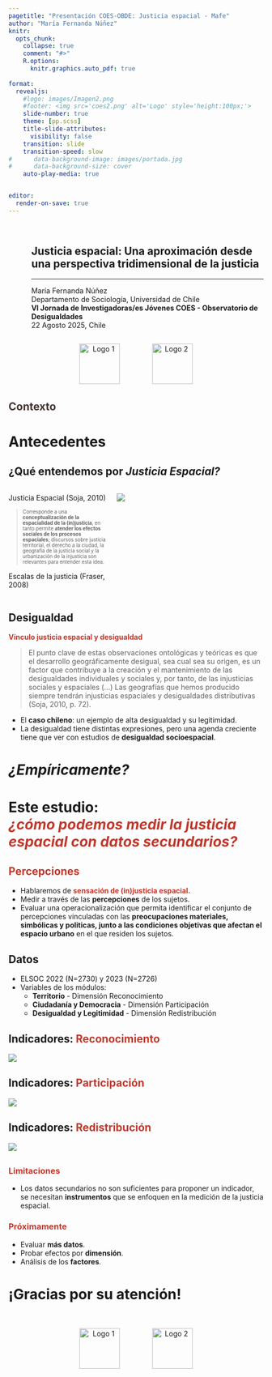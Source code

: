 ```yaml
---
pagetitle: "Presentación COES-OBDE: Justicia espacial - Mafe"
author: "María Fernanda Núñez"
knitr:
  opts_chunk: 
    collapse: true
    comment: "#>" 
    R.options:
      knitr.graphics.auto_pdf: true
      
format: 
  revealjs:
    #logo: images/Imagen2.png
    #footer: <img src='coes2.png' alt='Logo' style='height:100px;'>
    slide-number: true
    theme: [pp.scss]
    title-slide-attributes:
      visibility: false
    transition: slide
    transition-speed: slow
#      data-background-image: images/portada.jpg
#      data-background-size: cover
    auto-play-media: true


editor:
  render-on-save: true
---
```


## {data-background-color="#BF382C"}


:::: {.columns .v-center-container}
::: {.column width=5%}
:::
::: {.column width=95%}
## [**Justicia espacial: Una aproximación desde una perspectiva tridimensional de la justicia**]{.white}

------------------------------------------------------------------------

[María Fernanda Núñez]{.black}  
[Departamento de Sociología, Universidad de Chile]{.black}  <br>
[**VI Jornada de Investigadoras/es Jóvenes COES - Observatorio de Desigualdades**]{.black} <br>
[22 Agosto 2025, Chile]{.black}
:::
::::

<span class="bloque"></span>


<div style="text-align: center;">
  <img src="img/coes7.png" alt="Logo 1" style="height:80px; margin-right: 30px;">
  <img src="img/od9.png" alt="Logo 2" style="height:80px; margin-left: 30px;">
</div>



## <span style="color: #44322F;"><strong>Contexto </strong></span
<br>{background-image="img/contexto1.png" background-size="cover" background-position="center"}



# [Antecedentes]{.white} {data-background-color="#44322F"}

## [**¿Qué entendemos por *Justicia Espacial?***]{.black} {data-background-color="#AEB7BF"}

:::: columns

::: {.column width="40%"}
Justicia Espacial (Soja, 2010)

::: {.content style="font-size: 69%;"}
> Corresponde a una **conceptualización de la espacialidad de la (in)justicia**, en tanto permite **atender los efectos sociales de los procesos espaciales**; discursos sobre justicia territorial, el derecho a la ciudad, la geografía de la justicia social y la urbanización de la injusticia son relevantes para entender esta idea. 

:::

Escalas de la justicia (Fraser, 2008)
:::

::: {.column width="60%"}
![](img/bib.png)
:::

::::


## [**Desigualdad**]{.black} {data-background-color="#AEB7BF"}

<span style="color: #BF382C;"><strong>Vínculo justicia espacial y desigualdad</strong></span
<br> 
<br>

> El punto clave de estas observaciones ontológicas y teóricas es que el desarrollo geográficamente desigual, sea cual sea su origen, es un factor que contribuye a la creación y el mantenimiento de las desigualdades individuales y sociales y, por tanto, de las injusticias sociales y espaciales (...) Las geografías que hemos producido siempre tendrán injusticias espaciales y desigualdades distributivas (Soja, 2010, p. 72).

::: {.incremental .highlight-last style="font-size: 100%;"}
- El **caso chileno**: un ejemplo de alta desigualdad y su legitimidad.
- La desigualdad tiene distintas expresiones, pero una agenda creciente tiene que ver con estudios de **desigualdad socioespacial**.
:::

# [*¿Empíricamente?*]{.white} {data-background-color="#44322F"}


## {background-image="img/operacionalizacion.png" background-size="contain" background-position="center" data-background-color="#AEB7BF"}



# [Este estudio: <br> <span style="color: #BF382C;"><strong>***¿cómo podemos medir la justicia espacial con datos secundarios?***</strong></span
<br>]{.white} {data-background-color="#44322F"} 

## <span style="color: #BF382C;"><strong>Percepciones </strong></span
<br>  {data-background-color="#AEB7BF"}

::: {.incremental .highlight-last style="font-size: 100%;"}
- Hablaremos de <span style="color: #BF382C;"><strong>**sensación de (in)justicia espacial**.</strong></span
<br>
- Medir a través de las **percepciones** de los sujetos.
- Evaluar una operacionalización que permita identificar el conjunto de percepciones vinculadas con las **preocupaciones materiales, simbólicas y politicas, junto a las condiciones objetivas que afectan el espacio urbano** en el que residen los sujetos. 
:::

## [**Datos**]{.black} {data-background-color="#AEB7BF"}

::: {.incremental .highlight-last style="font-size: 100%;"}
- ELSOC 2022 (N=2730) y 2023 (N=2726)
- Variables de los módulos:
    - **Territorio** - Dimensión Reconocimiento
    - **Ciudadanía y Democracia** - Dimensión Participación
    - **Desigualdad y Legitimidad** - Dimensión Redistribución
:::

## [Indicadores: <span style="color: #BF382C;"><strong>**Reconocimiento**</strong></span
<br> ]{.black} {data-background-color="#AEB7BF"}

![](img/rec.png)


## [Indicadores: <span style="color: #BF382C;"><strong>**Participación**</strong></span
<br> ]{.black}{data-background-color="#AEB7BF"}

![](img/part.png)

## [Indicadores: <span style="color: #BF382C;"><strong>**Redistribución**</strong></span
<br> ]{.black}{data-background-color="#AEB7BF"}

![](img/red.png)



## {data-background-color="#AEB7BF"}

::: {.incremental .highlight-last style="font-size: 100%;"}
### <span style="color: #BF382C;"><strong>Limitaciones </strong></span
<br> 

- Los datos secundarios no son suficientes para proponer un indicador, se necesitan **instrumentos** que se enfoquen en la medición de la justicia espacial.

### <span style="color: #BF382C;"><strong>Próximamente </strong></span
<br>  

- Evaluar **más datos**.
- Probar efectos por **dimensión**. 
- Análisis de los **factores**. 
:::

# [**¡Gracias por su atención!**]{.black} {data-background-color="#BF382C"}

<br> 

<div style="text-align: center;">
  <img src="img/coes7.png" alt="Logo 1" style="height:80px; margin-right: 30px;">
  <img src="img/od9.png" alt="Logo 2" style="height:80px; margin-left: 30px;">
</div>
